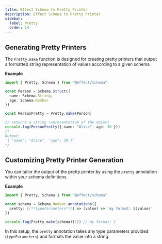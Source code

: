 ```yaml
---
title: Effect Schema to Pretty Printer
description: Effect Schema to Pretty Printer
sidebar:
  label: Pretty
  order: 14
---
```


## Generating Pretty Printers

The `Pretty.make` function is designed for creating pretty printers that output a formatted string representation of values according to a given schema.

**Example**

```ts twoslash
import { Pretty, Schema } from "@effect/schema"

const Person = Schema.Struct({
  name: Schema.String,
  age: Schema.Number
})

const PersonPretty = Pretty.make(Person)

// returns a string representation of the object
console.log(PersonPretty({ name: "Alice", age: 30 }))
/*
Output:
'{ "name": "Alice", "age": 30 }'
*/
```

## Customizing Pretty Printer Generation

You can tailor the output of the pretty printer by using the `pretty` annotation within your schema definitions.

**Example**

```ts twoslash
import { Pretty, Schema } from "@effect/schema"

const schema = Schema.Number.annotations({
  pretty: (/**typeParameters**/) => (value) => `my format: ${value}`
})

console.log(Pretty.make(schema)(1)) // my format: 1
```

In this setup, the `pretty` annotation takes any type parameters provided (`typeParameters`) and formats the value into a string.
